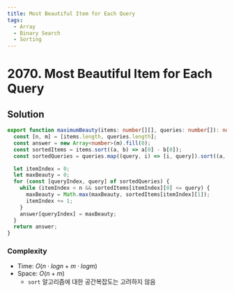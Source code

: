 ```yaml
---
title: Most Beautiful Item for Each Query
tags:
  - Array
  - Binary Search
  - Sorting
---
```


# 2070. Most Beautiful Item for Each Query

<Badges>
  <LevelBadge level="medium" />
  <TopicBadge name="Array" slug="array" />
  <TopicBadge name="Binary Search" slug="binary-search" />
  <TopicBadge name="Sorting" slug="sorting" />
</Badges>

## Solution

```typescript filename="solution.ts" copy
export function maximumBeauty(items: number[][], queries: number[]): number[] {
  const [n, m] = [items.length, queries.length];
  const answer = new Array<number>(m).fill(0);
  const sortedItems = items.sort((a, b) => a[0] - b[0]);
  const sortedQueries = queries.map((query, i) => [i, query]).sort((a, b) => a[1] - b[1]);

  let itemIndex = 0;
  let maxBeauty = 0;
  for (const [queryIndex, query] of sortedQueries) {
    while (itemIndex < n && sortedItems[itemIndex][0] <= query) {
      maxBeauty = Math.max(maxBeauty, sortedItems[itemIndex][1]);
      itemIndex += 1;
    }
    answer[queryIndex] = maxBeauty;
  }
  return answer;
}
```

### Complexity

- Time: $O(n \cdot logn + m \cdot logm)$
- Space: $O(n + m)$
  - `sort` 알고리즘에 대한 공간복잡도는 고려하지 않음

<ProblemLink
  codingSite="leetcode"
  href="https://leetcode.com/problems/most-beautiful-item-for-each-query"
  title="Most Beautiful Item for Each Query"
/>
